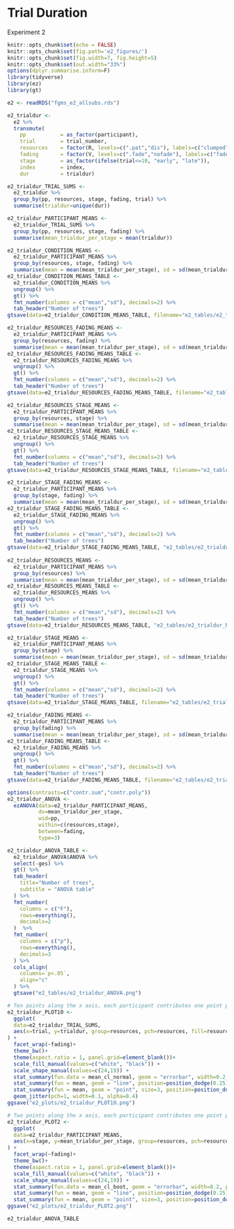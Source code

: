 # Trial Duration

Experiment 2

```r
knitr::opts_chunk$set(echo = FALSE)
knitr::opts_chunk$set(fig.path='e2_figures/')
knitr::opts_chunk$set(fig.width=7, fig.height=5)
knitr::opts_chunk$set(out.width="33%")
options(dplyr.summarise.inform=F)
library(tidyverse)
library(ez)
library(gt)

e2 <- readRDS("fgms_e2_allsubs.rds")

e2_trialdur <-
  e2 %>%
  transmute(
    pp           = as_factor(participant),
    trial        = trial_number,
    resources    = factor(R, levels=c(".pat","dis"), labels=c("clumped", "random")),
    fading       = factor(V, levels=c(".fade","nofade"), labels=c("fade", "no_fade")),
    stage        = as_factor(ifelse(trial<=10, "early", "late")),
    index        = index,
    dur          = trialdur)

e2_trialdur_TRIAL_SUMS <- 
  e2_trialdur %>% 
  group_by(pp, resources, stage, fading, trial) %>% 
  summarise(trialdur=unique(dur))

e2_trialdur_PARTICIPANT_MEANS <-
  e2_trialdur_TRIAL_SUMS %>% 
  group_by(pp, resources, stage, fading) %>% 
  summarise(mean_trialdur_per_stage = mean(trialdur))

e2_trialdur_CONDITION_MEANS <-
  e2_trialdur_PARTICIPANT_MEANS %>% 
  group_by(resources, stage, fading) %>% 
  summarise(mean = mean(mean_trialdur_per_stage), sd = sd(mean_trialdur_per_stage)) 
e2_trialdur_CONDITION_MEANS_TABLE <- 
  e2_trialdur_CONDITION_MEANS %>% 
  ungroup() %>% 
  gt() %>% 
  fmt_number(columns = c("mean","sd"), decimals=2) %>% 
  tab_header("Number of trees")
gtsave(data=e2_trialdur_CONDITION_MEANS_TABLE, filename="e2_tables/e2_trialdur_CONDITION_MEANS_TABLE.png")

e2_trialdur_RESOURCES_FADING_MEANS <-
  e2_trialdur_PARTICIPANT_MEANS %>% 
  group_by(resources, fading) %>% 
  summarise(mean = mean(mean_trialdur_per_stage), sd = sd(mean_trialdur_per_stage))
e2_trialdur_RESOURCES_FADING_MEANS_TABLE <-
  e2_trialdur_RESOURCES_FADING_MEANS %>% 
  ungroup() %>% 
  gt() %>% 
  fmt_number(columns = c("mean","sd"), decimals=2) %>% 
  tab_header("Number of trees")
gtsave(data=e2_trialdur_RESOURCES_FADING_MEANS_TABLE, filename="e2_tables/e2_trialdur_RESOURCES_FADING_MEANS_TABLE.png")

e2_trialdur_RESOURCES_STAGE_MEANS <-
  e2_trialdur_PARTICIPANT_MEANS %>% 
  group_by(resources, stage) %>% 
  summarise(mean = mean(mean_trialdur_per_stage), sd = sd(mean_trialdur_per_stage))
e2_trialdur_RESOURCES_STAGE_MEANS_TABLE <-
  e2_trialdur_RESOURCES_STAGE_MEANS %>% 
  ungroup() %>% 
  gt() %>% 
  fmt_number(columns = c("mean","sd"), decimals=2) %>% 
  tab_header("Number of trees")
gtsave(data=e2_trialdur_RESOURCES_STAGE_MEANS_TABLE, filename="e2_tables/e2_trialdur_RESOURCES_STAGE_MEANS_TABLE.png")

e2_trialdur_STAGE_FADING_MEANS <-
  e2_trialdur_PARTICIPANT_MEANS %>% 
  group_by(stage, fading) %>% 
  summarise(mean = mean(mean_trialdur_per_stage), sd = sd(mean_trialdur_per_stage))
e2_trialdur_STAGE_FADING_MEANS_TABLE <-
  e2_trialdur_STAGE_FADING_MEANS %>% 
  ungroup() %>%
  gt() %>% 
  fmt_number(columns = c("mean","sd"), decimals=2) %>%
  tab_header("Number of trees")
gtsave(data=e2_trialdur_STAGE_FADING_MEANS_TABLE, "e2_tables/e2_trialdur_STAGE_FADING_MEANS_TABLE.png")
  
e2_trialdur_RESOURCES_MEANS <-
  e2_trialdur_PARTICIPANT_MEANS %>% 
  group_by(resources) %>%
  summarise(mean = mean(mean_trialdur_per_stage), sd = sd(mean_trialdur_per_stage))
e2_trialdur_RESOURCES_MEANS_TABLE <-
  e2_trialdur_RESOURCES_MEANS %>% 
  ungroup() %>% 
  gt() %>% 
  fmt_number(columns = c("mean","sd"), decimals=2) %>%  
  tab_header("Number of trees")
gtsave(data=e2_trialdur_RESOURCES_MEANS_TABLE, "e2_tables/e2_trialdur_RESOURCES_MEANS_TABLE.png")

e2_trialdur_STAGE_MEANS <-
  e2_trialdur_PARTICIPANT_MEANS %>% 
  group_by(stage) %>% 
  summarise(mean = mean(mean_trialdur_per_stage), sd = sd(mean_trialdur_per_stage))
e2_trialdur_STAGE_MEANS_TABLE <-
  e2_trialdur_STAGE_MEANS %>% 
  ungroup() %>% 
  gt() %>% 
  fmt_number(columns = c("mean","sd"), decimals=2) %>%  
  tab_header("Number of trees")
gtsave(data=e2_trialdur_STAGE_MEANS_TABLE, filename="e2_tables/e2_trialdur_STAGE_MEANS_TABLE.png")

e2_trialdur_FADING_MEANS <-
  e2_trialdur_PARTICIPANT_MEANS %>% 
  group_by(fading) %>% 
  summarise(mean = mean(mean_trialdur_per_stage), sd = sd(mean_trialdur_per_stage))
e2_trialdur_FADING_MEANS_TABLE <-
  e2_trialdur_FADING_MEANS %>% 
  ungroup() %>% 
  gt() %>% 
  fmt_number(columns = c("mean","sd"), decimals=2) %>%  
  tab_header("Number of trees")
gtsave(data=e2_trialdur_FADING_MEANS_TABLE, filename="e2_tables/e2_trialdur_FADING_MEANS_TABLE.png")

options(contrasts=c("contr.sum","contr.poly"))
e2_trialdur_ANOVA <- 
  ezANOVA(data=e2_trialdur_PARTICIPANT_MEANS,
          dv=mean_trialdur_per_stage,
          wid=pp,
          within=c(resources,stage),
          between=fading,
          type=3)

e2_trialdur_ANOVA_TABLE <-
  e2_trialdur_ANOVA$ANOVA %>% 
  select(-ges) %>% 
  gt() %>% 
  tab_header(
    title="Number of trees",
    subtitle = "ANOVA table"
  ) %>% 
  fmt_number(
    columns = c("F"),
    rows=everything(),
    decimals=2
  )  %>% 
  fmt_number(
    columns = c("p"),
    rows=everything(),
    decimals=3
  ) %>% 
  cols_align(
    columns=`p<.05`,
    align="c"
  ) %>% 
  gtsave("e2_tables/e2_trialdur_ANOVA.png")

# Ten points along the x axis, each participant contributes one point per cell
e2_trialdur_PLOT10 <-
  ggplot(
  data=e2_trialdur_TRIAL_SUMS, 
  aes(x=trial, y=trialdur, group=resources, pch=resources, fill=resources)
) +
  facet_wrap(~fading)+
  theme_bw()+
  theme(aspect.ratio = 1, panel.grid=element_blank())+
  scale_fill_manual(values=c("white", "black")) +
  scale_shape_manual(values=c(24,19)) +
  stat_summary(fun.data = mean_cl_normal, geom = "errorbar", width=0.2, position=position_dodge(0.25)) +
  stat_summary(fun = mean, geom = "line", position=position_dodge(0.25)) + 
  stat_summary(fun = mean, geom = "point", size=3, position=position_dodge(0.25)) +
  geom_jitter(pch=1, width=0.1, alpha=0.4) 
ggsave("e2_plots/e2_trialdur_PLOT10.png")

# Two points along the x axis, each participant contributes one point per cell
e2_trialdur_PLOT2 <-
  ggplot(
  data=e2_trialdur_PARTICIPANT_MEANS, 
  aes(x=stage, y=mean_trialdur_per_stage, group=resources, pch=resources, fill=resources)
) +
  facet_wrap(~fading)+
  theme_bw()+
  theme(aspect.ratio = 1, panel.grid=element_blank())+
  scale_fill_manual(values=c("white", "black")) +
  scale_shape_manual(values=c(24,19)) +
  stat_summary(fun.data = mean_cl_boot, geom = "errorbar", width=0.2, position=position_dodge(0.25)) +
  stat_summary(fun = mean, geom = "line", position=position_dodge(0.25)) + 
  stat_summary(fun = mean, geom = "point", size=3, position=position_dodge(0.25))
ggsave("e2_plots/e2_trialdur_PLOT2.png")
```

```r
e2_trialdur_ANOVA_TABLE
```

